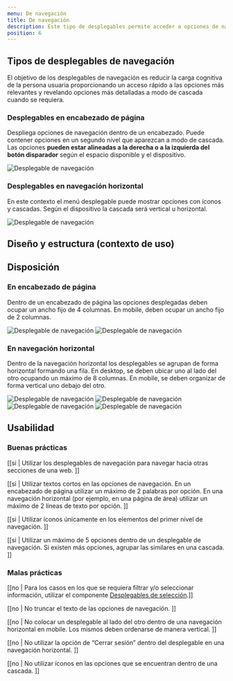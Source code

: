 ```yaml
---
menu: De navegación
title: De navegación
description: Este tipo de desplegables permite acceder a opciones de navegación y funcionalidades adicionales de manera organizada, desplegándolas de forma vertical u horizontal.
position: 6
---
```


## Tipos de desplegables de navegación

El objetivo de los desplegables de navegación es reducir la carga cognitiva de la persona usuaria proporcionando un acceso rápido a las opciones más relevantes y revelando opciones más detalladas a modo de cascada cuando se requiera. 

### Desplegables en encabezado de página

Despliega opciones de navegación dentro de un encabezado. Puede contener opciones en un segundo nivel que aparezcan a modo de cascada. Las opciones **pueden estar alineadas a la derecha o a la izquierda del botón disparador** según el espacio disponible y el dispositivo. 

<div className="content-3">
  <img src="/componentes/desplegable/dropdown-menu-page.svg" alt="Desplegable de navegación" />
</div>

### Desplegables en navegación horizontal

En este contexto el menú desplegable puede mostrar opciones con íconos y cascadas. Según el dispositivo la cascada será vertical u horizontal.

<div className="content-3">
  <img src="/componentes/desplegable/dropdown-menu-horizontal.svg" alt="Desplegable de navegación" />
</div>

## Diseño y estructura (contexto de uso)

<h2>Disposición</h2>

### En encabezado de página

Dentro de un encabezado de página las opciones desplegadas deben ocupar un ancho fijo de 4 columnas. En mobile, deben ocupar un ancho fijo de 2 columnas. 

<div className="content-row">
  <img src="/componentes/desplegable/dropdown-menu-position1.svg" alt="Desplegable de navegación" />
  <img src="/componentes/desplegable/dropdown-menu-position2.svg" alt="Desplegable de navegación" />
</div>

### En navegación horizontal

Dentro de la navegación horizontal los desplegables se agrupan de forma horizontal formando una fila. En desktop, se deben ubicar uno al lado del otro ocupando un máximo de 8 columnas.  En mobile, se deben organizar de forma vertical uno debajo del otro. 

<div className="content-row">
  <img src="/componentes/desplegable/dropdown-menu-position3.svg" alt="Desplegable de navegación" />
  <img src="/componentes/desplegable/dropdown-menu-position4.svg" alt="Desplegable de navegación" />
  <img src="/componentes/desplegable/dropdown-menu-position5.svg" alt="Desplegable de navegación" />
  <img src="/componentes/desplegable/dropdown-menu-position6.svg" alt="Desplegable de navegación" />
</div>


## Usabilidad

### Buenas prácticas

[[si | Utilizar los desplegables de navegación para navegar hacia otras secciones de una web. ]]

[[si | Utilizar textos cortos en las opciones de navegación. En un encabezado de página utilizar un máximo de 2 palabras por opción. En una navegación horizontal (por ejemplo, en una página de área) utilizar un máximo de 2 líneas de texto por opción. ]]

[[si | Utilizar íconos únicamente en los elementos del primer nivel de navegación. ]]

[[si | Utilizar un máximo de 5 opciones dentro de un desplegable de navegación. Si existen más opciones, agrupar las similares en una cascada. ]]

### Malas prácticas

[[no | Para los casos en los que se requiera filtrar y/o seleccionar información, utilizar el componente [Desplegables de selección](https://gcba.github.io/estandares/componentes/desplegables/desplegables_seleccion/).]]

[[no | No truncar el texto de las opciones de navegación. ]]

[[no | No colocar un desplegable al lado del otro dentro de una navegación horizontal en mobile. Los mismos deben ordenarse de manera vertical. ]]

[[no | No utilizar la opción de “Cerrar sesión” dentro del desplegable en una navegación horizontal. ]]

[[no | No utilizar íconos en las opciones que se encuentran dentro de una cascada. ]]
